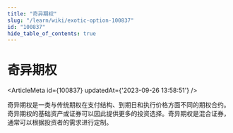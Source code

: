 ```yaml
---
title: "奇异期权"
slug: "/learn/wiki/exotic-option-100837"
id: "100837"
hide_table_of_contents: true
---
```



# 奇异期权

<ArticleMeta id={100837} updatedAt={'2023-09-26 13:58:51'} />
<div className='border-solid border-b border-t-0 my-4 border-[var(--ifm-color-gray-300)]' />

奇异期权是一类与传统期权在支付结构、到期日和执行价格方面不同的期权合约。奇异期权的基础资产或证券可以因此提供更多的投资选择。奇异期权是混合证券，通常可以根据投资者的需求进行定制。
